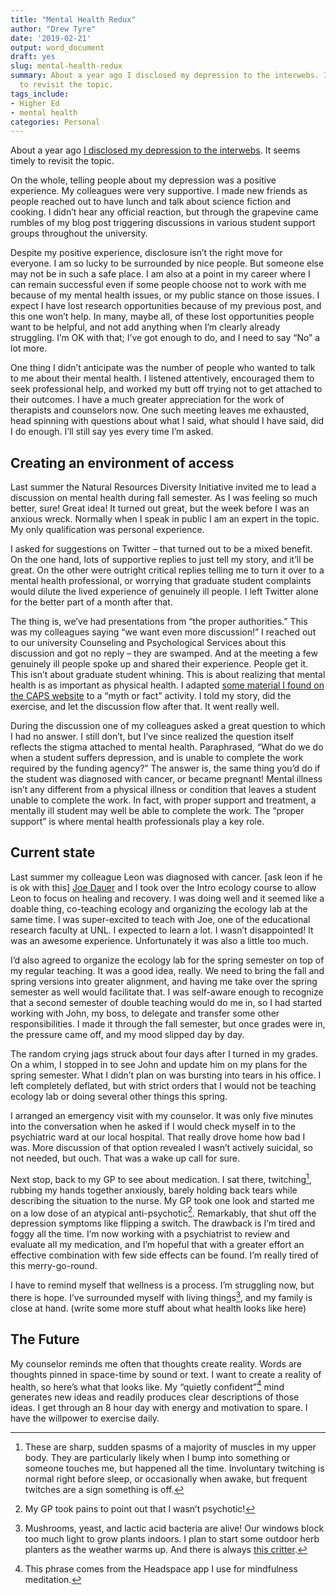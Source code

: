 ```yaml
---
title: "Mental Health Redux"
author: "Drew Tyre"
date: '2019-02-21'
output: word_document
draft: yes
slug: mental-health-redux
summary: About a year ago I disclosed my depression to the interwebs. It seems timely
  to revisit the topic.
tags_include:
- Higher Ed
- mental health
categories: Personal
---
```


About a year ago [I disclosed my depression to the interwebs](https://drewtyre.rbind.io/mental-health/). 
It seems timely to revisit the topic.

On the whole, telling people about my depression was a positive 
experience. My colleagues were very supportive. 
I made new friends as people reached out to have lunch and talk about science 
fiction and cooking. I didn't hear any official reaction, but through the
grapevine came rumbles of my blog post triggering discussions in various student
support groups throughout the university.

Despite my positive experience, disclosure isn't the right move for everyone.
I am so lucky to be surrounded by nice people. But someone else may not be in 
such a safe place. I am also at a point in my career where I can remain 
successful even if some people choose not to work with me because of my 
mental health issues, or my public stance on those issues. I expect I have
lost research opportunities because of my previous post, and this one won't help.
In many, maybe all, of these lost opportunities people want to be helpful, and not
add anything when I'm clearly already struggling. I'm OK with that; I've got 
enough to do, and I need to say "No" a lot more.

One thing I didn't anticipate was the number of people who wanted to talk to me 
about their mental health. I listened attentively, encouraged them to seek 
professional help, and worked my butt off trying not to get attached to their 
outcomes. I have a much greater appreciation for the work of therapists and 
counselors now. One such meeting leaves me exhausted, head spinning with 
questions about what I said, what should I have said, did I do enough. I'll still say 
yes every time I'm asked. 

## Creating an environment of access

Last summer the Natural Resources Diversity Initiative invited me to lead a 
discussion on mental health during fall semester. As I was feeling so much better, 
sure! Great idea! It turned out great, but the week before I was an anxious wreck. 
Normally when I speak in public I am an expert in the topic. My only 
qualification was personal experience. 

I asked for suggestions on
Twitter -- that turned out to be a mixed benefit. On the one hand, lots of 
supportive replies to just tell my story, and it'll be great. On the 
other were outright critical replies telling me to turn it over to a mental 
health professional, or worrying that graduate student complaints would dilute the lived 
experience of genuinely ill people. I left Twitter alone for the better part of
a month after that. 

The thing is, we've had presentations from "the proper authorities." This was my
colleagues saying "we want even more discussion!" I reached out to our university 
Counseling and Psychological Services about this discussion and got no reply -- 
they are swamped. And at the 
meeting a few genuinely ill people spoke up and shared their experience. People 
get it. This isn't about graduate student whining. This is about realizing that 
mental health is as important as physical health. I adapted [some material I 
found on the CAPS website](https://caps.unl.edu/big-red-folder) to a "myth or fact" 
activity. I told my story, did the exercise, and let the discussion flow after 
that. It went really well. 

During the discussion one of my colleagues asked a great question to which I had 
no answer. I still don't, but I've since realized the question itself reflects the
stigma attached to mental health. Paraphrased, "What do we do when a student suffers 
depression, and is unable to complete the work required by the funding agency?" 
The answer is, the same thing you'd do if the student was diagnosed with cancer,
or became pregnant! Mental illness isn't any different from a physical illness or condition
that leaves a student unable to complete the work. In fact, with proper support and
treatment, a mentally ill student may well be able to complete the work. The "proper 
support" is where mental health professionals play a key role. 

## Current state

Last summer my colleague Leon was diagnosed with cancer. [ask leon if he is ok with this]
[Joe Dauer](http://snr.unl.edu/aboutus/who/people/faculty-member.asp?pid=1921) and I took over 
the Intro ecology course to allow Leon to focus on healing and recovery. I was doing well
and it seemed like a doable thing, co-teaching ecology and organizing the ecology lab at
the same time. I was super-excited to teach
with Joe, one of the educational research faculty at UNL. I expected to learn a lot. I wasn't 
disappointed! It was an awesome experience. Unfortunately it was also a little too
much.  

I'd also agreed to organize the ecology lab for the spring semester on top of my regular
teaching. It was a good idea, really. We need to bring the fall and spring versions
into greater alignment, and having me take over the spring semester as well
would facilitate that. I was self-aware enough to recognize that a second semester 
of double teaching would do me in, so I had started working with John, my boss, to delegate
and transfer some other responsibilities. I made it through the fall semester, but 
once grades were in, the pressure came off, and my mood slipped day by day. 

The random crying jags struck about four days after I turned in
my grades. On a whim, I stopped in to see John and update him on my plans for the 
spring semester. What I didn't plan on was bursting into tears in his office.
I left completely deflated, but with strict orders that I would
not be teaching ecology lab or doing several other things this spring. 

I arranged an emergency visit with my counselor. It was only five minutes into the 
conversation when he asked if I would check myself in to the psychiatric ward at
our local hospital. That really drove home how bad I was. More discussion
of that option revealed I wasn't actively suicidal, so not needed, but ouch. 
That was a wake up call for sure. 

Next stop, back to my GP to see about medication. I sat there, twitching[^twitch], rubbing my hands
together anxiously, barely holding back tears while describing the situation to
the nurse. My GP took one look and started me on a low dose of an atypical anti-psychotic[^antipsychotic]. 
Remarkably, that shut off the depression symptoms like flipping a switch. The drawback is I'm 
tired and foggy all the time. I'm now working with a psychiatrist to review and
evaluate all my medication, and I'm hopeful that with a greater effort an 
effective combination with few side effects can be found. I'm really tired of
this merry-go-round. 

I have to remind myself that wellness is a process. I'm struggling now, but 
there is hope. I've surrounded myself with living things[^things], and my 
family is close at hand. (write some more stuff about what health looks like here)

## The Future

My counselor reminds me often that thoughts create reality. Words are thoughts pinned in space-time 
by sound or text. I want to create a reality of health, so here's what that looks like.
My "quietly confident"[^quiet] mind generates new ideas and readily produces clear descriptions of 
those ideas. I get through an 8 hour day with energy and motivation to spare. I have the willpower to 
exercise daily. 

[^twitch]: These are sharp, sudden spasms of a majority of muscles in my upper body.
They are particularly likely when I bump into something or someone touches me, but
happened all the time. Involuntary twitching is normal right before sleep, or occasionally when 
awake, but frequent twitches are a sign something is off.

[^antipsychotic]: My GP took pains to point out that I wasn't psychotic! 

[^things]: Mushrooms, yeast, and lactic acid bacteria are alive! Our windows 
block too much light to grow plants indoors. I plan to start some outdoor herb 
planters as the weather warms up. And there is always 
[this critter](https://flic.kr/p/2ec3evR).

[^quiet]: This phrase comes from the Headspace app I use for mindfulness meditation.